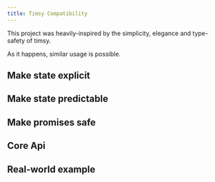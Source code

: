 ```yaml
---
title: Timsy Compatibility
---
```



This project was heavily-inspired by the simplicity, elegance and type-safety of timsy.

As it happens, similar usage is possible.

## Make state explicit

<CodeBlock code={explicit} lang="js" />

## Make state predictable

<CodeBlock code={predictable} lang="js" />

## Make promises safe

<CodeBlock code={promise} lang="js" />

## Core Api

<CodeBlock code={core} lang="js" />

## Real-world example

<CodeBlock code={future} lang="js" />
